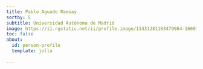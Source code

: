 ```yaml
---
title: Pablo Aguado Ramsay
sortby: 5
subtitle: Universidad Autónoma de Madrid
image: https://i1.rgstatic.net/ii/profile.image/11431281103479964-1669716574360_Q512/Pablo-Aguado-Ramsay.jpg
toc: false
about:
  id: person-profile
  template: jolla
 
---
```


:::{#person-profile}
:::





